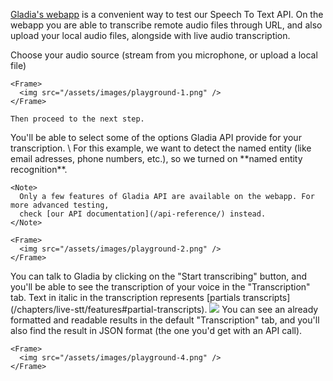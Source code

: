 [Gladia's webapp](https://app.gladia.io/playground/1) is a convenient way to test our Speech To Text API. On the webapp
you are able to transcribe remote audio files through URL, and also upload your local audio files, alongside with live
audio transcription.

<Steps>
  <Step title="Select your audio source">
    Choose your audio source (stream from you microphone, or upload a local file)

    <Frame>
      <img src="/assets/images/playground-1.png" />
    </Frame>

    Then proceed to the next step.
  </Step>

  <Step title="Select features">
    You'll be able to select <Tooltip tip="If you want to see a complete list of the features Gladia's API provide check the Features section">some of
    the options</Tooltip> Gladia API provide for your transcription. \
    For this example, we want to detect the named entity (like email adresses, phone numbers, etc.), so we turned on **named entity recognition**.

    <Note>
      Only a few features of Gladia API are available on the webapp. For more advanced testing,
      check [our API documentation](/api-reference/) instead.
    </Note>

    <Frame>
      <img src="/assets/images/playground-2.png" />
    </Frame>
  </Step>

  <Step title="Talk to Gladia">
    You can talk to Gladia by clicking on the "Start transcribing" button, and you'll be able to see the transcription of your voice in the "Transcription" tab.
    <Note>
      Text in italic in the transcription represents [partials transcripts](/chapters/live-stt/features#partial-transcripts).
    </Note>
    <Frame>
      <img src="/assets/images/playground-3.png" />
    </Frame>
  </Step>

  <Step title="Transcribe">
    You can see an already formatted and readable results in the default "Transcription" tab, and you'll also find
    the result in JSON format (the one you'd get with an API call).

    <Frame>
      <img src="/assets/images/playground-4.png" />
    </Frame>
  </Step>
</Steps>
